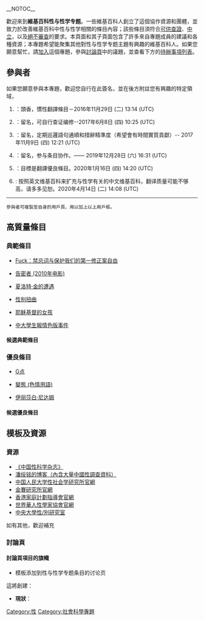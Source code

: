 __NOTOC__
{{维基专题状态|semi-active}}

歡迎來到'''維基百科性与性学专题'''。一些維基百科人創立了這個協作資源和團體，並致力於改善維基百科中性与性学相關的條目內容；該些條目須符合[[Wikipedia:可供查證|可供查證]]、[[Wikipedia:可供查證|中立]]，以及[[WP:CENSOR|絕不審查]]的要求。本頁面和其子頁面包含了許多來自專題成員的建議和各種資源；本專題希望能聚集其他對性与性学专题主題有興趣的維基百科人。如果您願意幫忙，請[[#參與者|加入]]這個專題，參與[[Wikipedia_talk:工程学专题|討論頁]]中的議題，並查看下方的[[#任務|待辦事項列表]]。

== 參與者 ==
如果您願意參與本專題，歡迎您自行在此簽名，並在後方附註您有興趣的特定領域，
<!-- 
新的簽名請放在列表最後：格式如下：
# {{User|使用者名稱}}（我有興趣的主題是....）~~~~~
請注意最前方的模板為「User|」而非「User:」，最後方的簽名為五個波浪符號而非四個。
-->
#{{User|So47009}}：頭香，慣性翻譯條目－2016年11月29日 (二) 13:14 (UTC)
# {{User|WAN233}}：留名，可自行查证编修--2017年6月8日 (四) 10:25 (UTC)
# {{User|LystrupWang}}：留名，定期巡邏語句通順和措辭精準度（希望會有時間實質貢獻）-- 2017年11月9日 (四) 12:21 (UTC)
# {{User|Daniel J Zhao}}：留名，参与条目协作。—— 2019年12月28日 (六) 16:31 (UTC)
# {{User|Ericliu1912}}：目標是翻譯優良條目。2020年1月16日 (四) 14:20 (UTC)
# {{User|Xuzy}}: 按照英文维基百科来扩充与性学有关的中文维基百科，翻译质量可能不够高，请多多见恕。2020年4月14日 (二) 14:08 (UTC)
----
<div style="font-size:85%">
{{User WikiProject Sex}}{{clear}}
參與者可複製{{tl|User WikiProject Sex}}至自身的用戶頁，用以加上以上用戶框。
</div>

== 高質量條目 ==
=== 典範條目 ===
*{{Icon|FA}}[[Fuck：禁忌词与保护我们的第一修正案自由|Fuck：禁忌词与保护我们的第一修正案自由]]
* {{Icon|FA}}[[告密者_(2010年电影)|告密者 (2010年电影)]]
* {{Icon|FA}}[[夏洛特·金的遭遇|夏洛特·金的遭遇]]
* {{Icon|FA}}[[性别扭曲|性别扭曲]]
* {{Icon|FA}}[[耶稣基督的女孩|耶稣基督的女孩]]
* {{Icon|FA}}[[中大學生報情色版事件|中大學生報情色版事件]]
<!-- 
若主題涵蓋範圍內有包含[[WP:FA|典範條目]]、[[WP:FP|特色圖片]]或[[Wikipedia:特色列表|特色列表]]的條目請列在此處。
-->

==== 候選典範條目 ====
<!-- 
若主題涵蓋範圍內有包含正在參與[[WP:FAC|典範條目評選]]、[[WP:FPC|特色圖片評選]]或[[WP:FLC|特色列表評選]]的條目請列在此處。 
-->

===優良條目===
* {{Icon|GA}}[[G点|G点]]
* {{Icon|GA}}[[變態_(色情用語)|變態 (色情用語)]]
* {{Icon|GA}}[[伊丽莎白·尼达姆|伊丽莎白·尼达姆]]
==== 候選優良條目 ====

== 模板及資源 ==
===資源===
*[http://www.zgxkxzzs.com/ch/index.aspx 《中国性科学杂志》]
*[http://blog.sina.com.cn/psm1950 潘绥铭的博客（內含大量中國性調查資科）]
*[http://web.archive.org/web/20170625222152/http://www.sex-study.org/index.php 中国人民大学性社会学研究所官網]
*[https://kinseyinstitute.org/research/faq.php 金賽研究所官網]
*[https://www.famplan.org.hk/zh 香港家庭計劃指導會官網]
*[http://www.wacshome.net 世界華人性學家協會官網]
*[http://sex.ncu.edu.tw/publication/index.html 中央大學性/別研究室]
如有其他，歡迎補充

=== 討論頁 ===
==== 討論頁項目的旗幟 ====
* {{tl|性与性学专题|class= |importance= }}模板添加到性与性学专题条目的讨论页

這將創建：
{{性与性学专题|class= |importance= |category=no}}

*'''現狀'''：
{{Articles by Quality|topic=性与性学|project=性与性学|format=TOC}}
{{Articles by Importance|topic=性与性学|project=性与性学}}

{{DEFAULTSORT:Archaeology}}

[[Category:性|Category:性]]
[[Category:社會科學專題|Category:社會科學專題]]